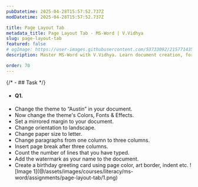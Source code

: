 ```yaml
---
pubDatetime: 2025-04-28T15:57:52.737Z
modDatetime: 2025-04-28T15:57:52.737Z

title: Page Layout Tab
metadata_title: Page Layout Tab - MS-Word | V.Vidhya
slug: page-layout-tab
featured: false
# ogImage: https://user-images.githubusercontent.com/53733092/215771435-25408246-2309-4f8b-a781-1f3d93bdf0ec.png
description: Master MS-Word with V.Vidhya. Learn document creation, formatting, mail merge and other professional skills with real-world applications.

order: 70
---
```


{/* - ## Task */}

- #### Q1.

<ul class="list-[circle]">
    <li>
        Change the theme to “Austin” in your document.
    </li>
    <li>Now change the theme's Colors, Fonts & Effects.</li>
    <li>Set a mirrored margin to your document.</li>
    <li>Change orientation to landscape.</li>
    <li>Change paper size to letter.</li>
    <li>Change paragraphs from one column to three columns.</li>
    <li>Insert page break after three columns.</li>
    <li>Count the number of lines that you have typed.</li>
    <li>Add the watermark as your name to the document.</li>
    <li>
        Create a birthday greeting card using page color, art border, indent etc.
        ![Image 1](@/assets/images/courses/literacy/ms-word/assignments/page-layout-tab/1.png)
    </li>
</ul>